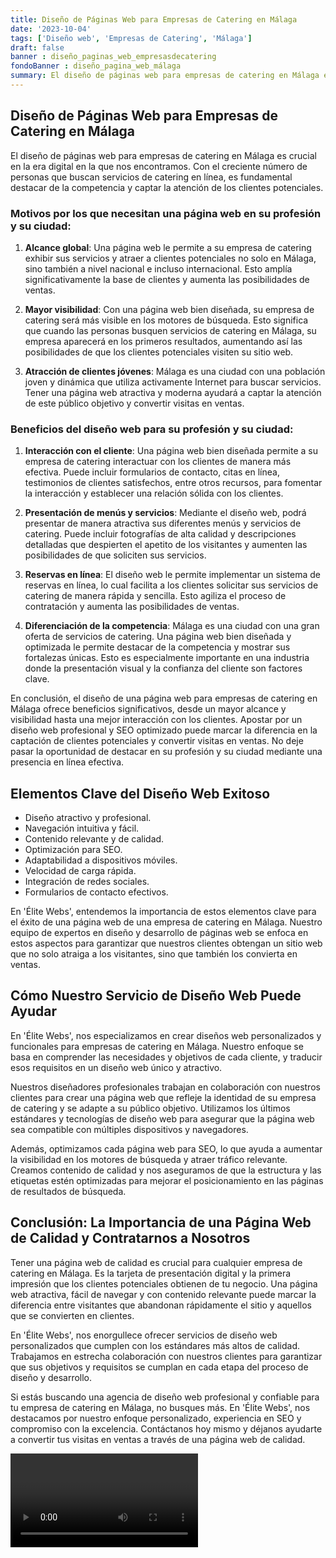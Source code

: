 ```yaml
---
title: Diseño de Páginas Web para Empresas de Catering en Málaga
date: '2023-10-04'
tags: ['Diseño web', 'Empresas de Catering', 'Málaga']
draft: false
banner : diseño_paginas_web_empresasdecatering
fondoBanner : diseño_pagina_web_málaga
summary: El diseño de páginas web para empresas de catering en Málaga es crucial en la era digital en la que nos encontramos. Con el creciente número de personas que buscan servicios de catering en línea, es fundamental destacar de la competencia y captar la atención de los clientes potenciales. 
---
```


## Diseño de Páginas Web para Empresas de Catering en Málaga

El diseño de páginas web para empresas de catering en Málaga es crucial en la era digital en la que nos encontramos. Con el creciente número de personas que buscan servicios de catering en línea, es fundamental destacar de la competencia y captar la atención de los clientes potenciales. 

### Motivos por los que necesitan una página web en su profesión y su ciudad:

1. **Alcance global**: Una página web le permite a su empresa de catering exhibir sus servicios y atraer a clientes potenciales no solo en Málaga, sino también a nivel nacional e incluso internacional. Esto amplía significativamente la base de clientes y aumenta las posibilidades de ventas.

2. **Mayor visibilidad**: Con una página web bien diseñada, su empresa de catering será más visible en los motores de búsqueda. Esto significa que cuando las personas busquen servicios de catering en Málaga, su empresa aparecerá en los primeros resultados, aumentando así las posibilidades de que los clientes potenciales visiten su sitio web.

3. **Atracción de clientes jóvenes**: Málaga es una ciudad con una población joven y dinámica que utiliza activamente Internet para buscar servicios. Tener una página web atractiva y moderna ayudará a captar la atención de este público objetivo y convertir visitas en ventas.

### Beneficios del diseño web para su profesión y su ciudad:

1. **Interacción con el cliente**: Una página web bien diseñada permite a su empresa de catering interactuar con los clientes de manera más efectiva. Puede incluir formularios de contacto, citas en línea, testimonios de clientes satisfechos, entre otros recursos, para fomentar la interacción y establecer una relación sólida con los clientes.

2. **Presentación de menús y servicios**: Mediante el diseño web, podrá presentar de manera atractiva sus diferentes menús y servicios de catering. Puede incluir fotografías de alta calidad y descripciones detalladas que despierten el apetito de los visitantes y aumenten las posibilidades de que soliciten sus servicios.

3. **Reservas en línea**: El diseño web le permite implementar un sistema de reservas en línea, lo cual facilita a los clientes solicitar sus servicios de catering de manera rápida y sencilla. Esto agiliza el proceso de contratación y aumenta las posibilidades de ventas.

4. **Diferenciación de la competencia**: Málaga es una ciudad con una gran oferta de servicios de catering. Una página web bien diseñada y optimizada le permite destacar de la competencia y mostrar sus fortalezas únicas. Esto es especialmente importante en una industria donde la presentación visual y la confianza del cliente son factores clave.

En conclusión, el diseño de una página web para empresas de catering en Málaga ofrece beneficios significativos, desde un mayor alcance y visibilidad hasta una mejor interacción con los clientes. Apostar por un diseño web profesional y SEO optimizado puede marcar la diferencia en la captación de clientes potenciales y convertir visitas en ventas. No deje pasar la oportunidad de destacar en su profesión y su ciudad mediante una presencia en línea efectiva.

<GifSeo />

<Cta />

## Elementos Clave del Diseño Web Exitoso

- Diseño atractivo y profesional.
- Navegación intuitiva y fácil.
- Contenido relevante y de calidad.
- Optimización para SEO.
- Adaptabilidad a dispositivos móviles.
- Velocidad de carga rápida.
- Integración de redes sociales.
- Formularios de contacto efectivos.

En 'Élite Webs', entendemos la importancia de estos elementos clave para el éxito de una página web de una empresa de catering en Málaga. Nuestro equipo de expertos en diseño y desarrollo de páginas web se enfoca en estos aspectos para garantizar que nuestros clientes obtengan un sitio web que no solo atraiga a los visitantes, sino que también los convierta en ventas.

## Cómo Nuestro Servicio de Diseño Web Puede Ayudar

En 'Élite Webs', nos especializamos en crear diseños web personalizados y funcionales para empresas de catering en Málaga. Nuestro enfoque se basa en comprender las necesidades y objetivos de cada cliente, y traducir esos requisitos en un diseño web único y atractivo.

Nuestros diseñadores profesionales trabajan en colaboración con nuestros clientes para crear una página web que refleje la identidad de su empresa de catering y se adapte a su público objetivo. Utilizamos los últimos estándares y tecnologías de diseño web para asegurar que la página web sea compatible con múltiples dispositivos y navegadores.

Además, optimizamos cada página web para SEO, lo que ayuda a aumentar la visibilidad en los motores de búsqueda y atraer tráfico relevante. Creamos contenido de calidad y nos aseguramos de que la estructura y las etiquetas estén optimizadas para mejorar el posicionamiento en las páginas de resultados de búsqueda.

## Conclusión: La Importancia de una Página Web de Calidad y Contratarnos a Nosotros

Tener una página web de calidad es crucial para cualquier empresa de catering en Málaga. Es la tarjeta de presentación digital y la primera impresión que los clientes potenciales obtienen de tu negocio. Una página web atractiva, fácil de navegar y con contenido relevante puede marcar la diferencia entre visitantes que abandonan rápidamente el sitio y aquellos que se convierten en clientes.

En 'Élite Webs', nos enorgullece ofrecer servicios de diseño web personalizados que cumplen con los estándares más altos de calidad. Trabajamos en estrecha colaboración con nuestros clientes para garantizar que sus objetivos y requisitos se cumplan en cada etapa del proceso de diseño y desarrollo.

Si estás buscando una agencia de diseño web profesional y confiable para tu empresa de catering en Málaga, no busques más. En 'Élite Webs', nos destacamos por nuestro enfoque personalizado, experiencia en SEO y compromiso con la excelencia. Contáctanos hoy mismo y déjanos ayudarte a convertir tus visitas en ventas a través de una página web de calidad.

<Video />

<CtaBot job='Empresas de Catering' city='Málaga'/>

<Gmaps query='Málaga+españa+maps' />